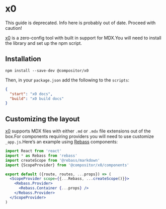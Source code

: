 
# x0

<Note>
  This guide is deprecated. Info here is probably out of date. Proceed with
  caution!
</Note>

[x0][] is a zero-config tool with built in support for MDX.You will need
to install the library and set up the npm script.

## Installation

```shell
npm install --save-dev @compositor/x0
```

Then, in your `package.json` add the following to the `scripts`:

```json
{
  "start": "x0 docs",
  "build": "x0 build docs"
}
```

## Customizing the layout

[x0][] supports MDX files with either `.md` or `.mdx` file extensions out of
the box.For components requiring providers you will need to use customize
`_app.js`.Here’s an example using [Rebass][] components:

```jsx
import React from 'react'
import * as Rebass from 'rebass'
import createScope from '@rebass/markdown'
import {ScopeProvider} from '@compositor/x0/components'

export default ({route, routes, ...props}) => (
  <ScopeProvider scope={{...Rebass, ...createScope()}}>
    <Rebass.Provider>
      <Rebass.Container {...props} />
    </Rebass.Provider>
  </ScopeProvider>
)
```

[x0]: https://compositor.io/x0
[rebass]: https://rebassjs.com
